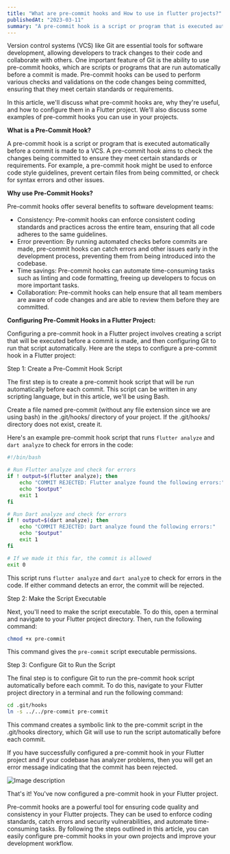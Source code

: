 ```yaml
---
title: "What are pre-commit hooks and How to use in flutter projects?"
publishedAt: "2023-03-11"
summary: "A pre-commit hook is a script or program that is executed automatically before a commit is made to a VCS."
---
```


Version control systems (VCS) like Git are essential tools for software development, allowing developers to track changes to their code and collaborate with others. One important feature of Git is the ability to use pre-commit hooks, which are scripts or programs that are run automatically before a commit is made. Pre-commit hooks can be used to perform various checks and validations on the code changes being committed, ensuring that they meet certain standards or requirements.

In this article, we'll discuss what pre-commit hooks are, why they're useful, and how to configure them in a Flutter project. We'll also discuss some examples of pre-commit hooks you can use in your projects.

**What is a Pre-Commit Hook?**

A pre-commit hook is a script or program that is executed automatically before a commit is made to a VCS. A pre-commit hook aims to check the changes being committed to ensure they meet certain standards or requirements. For example, a pre-commit hook might be used to enforce code style guidelines, prevent certain files from being committed, or check for syntax errors and other issues.

**Why use Pre-Commit Hooks?**

Pre-commit hooks offer several benefits to software development teams:

- Consistency: Pre-commit hooks can enforce consistent coding standards and practices across the entire team, ensuring that all code adheres to the same guidelines.
- Error prevention: By running automated checks before commits are made, pre-commit hooks can catch errors and other issues early in the development process, preventing them from being introduced into the codebase.
- Time savings: Pre-commit hooks can automate time-consuming tasks such as linting and code formatting, freeing up developers to focus on more important tasks.
- Collaboration: Pre-commit hooks can help ensure that all team members are aware of code changes and are able to review them before they are committed.

**Configuring Pre-Commit Hooks in a Flutter Project:**

Configuring a pre-commit hook in a Flutter project involves creating a script that will be executed before a commit is made, and then configuring Git to run that script automatically. Here are the steps to configure a pre-commit hook in a Flutter project:

Step 1: Create a Pre-Commit Hook Script

The first step is to create a pre-commit hook script that will be run automatically before each commit. This script can be written in any scripting language, but in this article, we'll be using Bash.

Create a file named pre-commit (without any file extension since we are using bash) in the .git/hooks/ directory of your project. If the .git/hooks/ directory does not exist, create it.

Here's an example pre-commit hook script that runs `flutter analyze` and `dart analyze` to check for errors in the code:

```sh
#!/bin/bash

# Run Flutter analyze and check for errors
if ! output=$(flutter analyze); then
    echo "COMMIT REJECTED: Flutter analyze found the following errors:"
    echo "$output"
    exit 1
fi

# Run Dart analyze and check for errors
if ! output=$(dart analyze); then
    echo "COMMIT REJECTED: Dart analyze found the following errors:"
    echo "$output"
    exit 1
fi

# If we made it this far, the commit is allowed
exit 0

```

This script runs `flutter analyze` and `dart analyz`e to check for errors in the code. If either command detects an error, the commit will be rejected.

Step 2: Make the Script Executable

Next, you'll need to make the script executable. To do this, open a terminal and navigate to your Flutter project directory. Then, run the following command:

```sh
chmod +x pre-commit
```

This command gives the `pre-commit` script executable permissions.

Step 3: Configure Git to Run the Script

The final step is to configure Git to run the pre-commit hook script automatically before each commit. To do this, navigate to your Flutter project directory in a terminal and run the following command:

```sh
cd .git/hooks
ln -s ../../pre-commit pre-commit

```

This command creates a symbolic link to the pre-commit script in the .git/hooks directory, which Git will use to run the script automatically before each commit.

If you have successfully configured a pre-commit hook in your Flutter project and if your codebase has analyzer problems, then you will get an error message indicating that the commit has been rejected.

![Image description](https://dev-to-uploads.s3.amazonaws.com/uploads/articles/3rs4beb336mhwsa6e722.png)

That's it! You've now configured a pre-commit hook in your Flutter project.

Pre-commit hooks are a powerful tool for ensuring code quality and consistency in your Flutter projects. They can be used to enforce coding standards, catch errors and security vulnerabilities, and automate time-consuming tasks. By following the steps outlined in this article, you can easily configure pre-commit hooks in your own projects and improve your development workflow.
